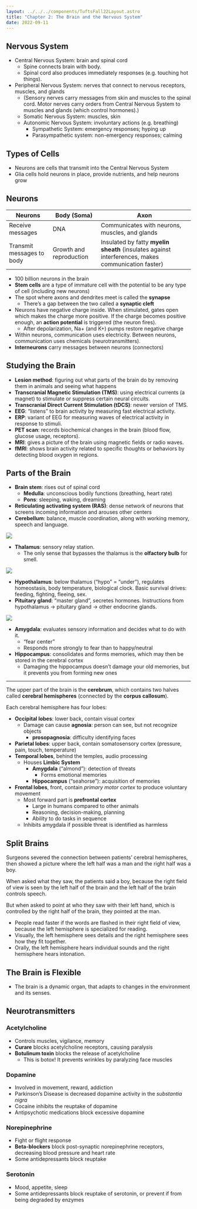 ```yaml
---
layout: ../../../components/TuftsFall22Layout.astro
title: "Chapter 2: The Brain and the Nervous System"
date: 2022-09-11
---
```


## Nervous System

- Central Nervous System: brain and spinal cord
	- Spine connects brain with body. 
	- Spinal cord also produces immediately responses (e.g. touching hot things). 
- Peripheral Nervous System: nerves that connect to nervous receptors, muscles, and glands
	- (Sensory nerves carry messages from skin and muscles to the spinal cord. Motor nerves carry orders from Central Nervous System to muscles and glands (which control hormones).)
	- Somatic Nervous System: muscles, skin
	- Autonomic Nervous System: involuntary actions (e.g. breathing)
		- Sympathetic System: emergency responses; hyping up
		- Parasympathetic system: non-emergency responses; calming


## Types of Cells

- Neurons are cells that transmit into the Central Nervous System
- Glia cells hold neurons in place, provide nutrients, and help neurons grow


## Neurons

| Neurons | Body (Soma) | Axon |
| --- | --- | --- |
| Receive messages | DNA | Communicates with neurons, muscles, and glands |
| Transmit messages to body | Growth and reproduction | Insulated by fatty **myelin sheath** (insulates against interferences, makes communication faster) | 

- 100 billion neurons in the brain
- **Stem cells** are a type of immature cell with the potential to be any type of cell (including new neurons)
- The spot where axons and dendrites meet is called the **synapse**
	- There’s a gap between the two called a **synaptic cleft**
- Neurons have negative charge inside. When stimulated, gates open which makes the charge more positive. If the charge becomes positive enough, an **action potential** is triggered (the neuron fires). 
	- After depolarization, Na+ (and K+) pumps restore negative charge
- Within neurons, communication uses electricity. Between neurons, communication uses chemicals (neurotransmitters). 
- **Interneurons** carry messages between neurons (connectors)

## Studying the Brain

- **Lesion method**: figuring out what parts of the brain do by removing them in animals and seeing what happens
- **Transcranial Magnetic Stimulation (TMS)**: using electrical currents (a magnet) to stimulate or suppress certain neural circuits. 
- **Transcranial Direct Current Stimulation (tDCS)**: newer version of TMS. 
- **EEG**: “listens” to brain activity by measuring fast electrical activity. 
- **ERP**: variant of EEG for measuring waves of electrical activity in response to stimuli. 
- **PET scan**: records biochemical changes in the brain (blood flow, glucose usage, receptors). 
- **MRI**: gives a picture of the brain using magnetic fields or radio waves. 
- **fMRI**: shows brain activity related to specific thoughts or behaviors by detecting blood oxygen in regions. 

## Parts of the Brain

- **Brain stem**: rises out of spinal cord
	- **Medulla**: unconscious bodily functions (breathing, heart rate)
	- **Pons**: sleeping, waking, dreaming
- **Reticulating activating system (RAS)**: dense network of neurons that screens incoming information and arouses other centers
- **Cerebellum**: balance, muscle coordination, along with working memory, speech and language. 

![](https://neptune.ooo/cleanshot/xe019Z)

- **Thalamus**: sensory relay station. 
	- The only sense that bypasses the thalamus is the **olfactory bulb** for smell. 

![](https://neptune.ooo/cleanshot/fxDAHH)

- **Hypothalamus**: below thalamus (“hypo” = “under”), regulates homeostasis, body temperature, biological clock. Basic survival drives: feeding, fighting, fleeing, sex. 
- **Pituitary gland**: “master gland”, secretes hormones. Instructions from hypothalamus → pituitary gland → other endocrine glands. 

![](https://neptune.ooo/cleanshot/vio5A0)

- **Amygdala**: evaluates sensory information and decides what to do with it. 
	- “fear center”
	- Responds more strongly to fear than to happy/neutral
- **Hippocampus**: consolidates and forms memories, which may then be stored in the cerebral cortex
	- Damaging the hippocampus doesn’t damage your old memories, but it prevents you from forming new ones

---

The upper part of the brain is the **cerebrum**, which contains two halves called **cerebral hemispheres** (connected by the **corpus callosum**). 

Each cerebral hemisphere has four lobes: 
- **Occipital lobes**: lower back, contain visual cortex
	- Damage can cause **agnosia**: person can see, but not recognize objects
		- **prosopagnosia**: difficulty identifying faces
- **Parietal lobes**: upper back, contain somatosensory cortex (pressure, pain, touch, temperature)
- **Temporal lobes**, behind the temples, audio processing
	- Houses **Limbic System**
		- **Amygdala** (“almond”): detection of threats
			- Forms emotional memories
		- **Hippocampus** (“seahorse”): acquisition of memories
- **Frontal lobes**, front, contain _primary motor cortex_ to produce voluntary movement
	- Most forward part is **prefrontal cortex**
		- Large in humans compared to other animals
		- Reasoning, decision-making, planning
		- Ability to do tasks in sequence
	- Inhibits amygdala if possible threat is identified as harmless


## Split Brains

Surgeons severed the connection between patients’ cerebral hemispheres, then showed a picture where the left half was a man and the right half was a boy. 

When asked what they saw, the patients said a boy, because the right field of view is seen by the left half of the brain and the left half of the brain controls speech. 

But when asked to point at who they saw with their left hand, which is controlled by the right half of the brain, they pointed at the man. 

- People read faster if the words are flashed in their right field of view, because the left hemisphere is specialized for reading. 
- Visually, the left hemisphere sees details and the right hemisphere sees how they fit together. 
- Orally, the left hemisphere hears individual sounds and the right hemisphere hears intonation. 


## The Brain is Flexible

- The brain is a dynamic organ, that adapts to changes in the environment and its senses. 


## Neurotransmitters

### Acetylcholine

- Controls muscles, vigilance, memory
- **Curare** blocks acetylcholine receptors, causing paralysis
- **Botulinum toxin** blocks the release of acetylcholine
	- This is botox! It prevents wrinkles by paralyzing face muscles


### Dopamine

- Involved in movement, reward, addiction
- Parkinson’s Disease is decreased dopamine activity in the *substantia nigra*
- Cocaine inhibits the reuptake of dopamine
- Antipsychotic medications block excessive dopamine


### Norepinephrine

- Fight or flight response
- **Beta-blockers** block post-synaptic norepinephrine receptors, decreasing blood pressure and heart rate
- Some antidepressants block reuptake


### Serotonin

- Mood, appetite, sleep
- Some antidepressants block reuptake of serotonin, or prevent if from being degraded by enzymes